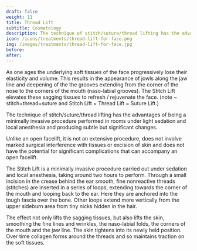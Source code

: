 ---
draft: false
weight: 11
title: Thread Lift 
subtitle: Cosmetology
description: The technique of stitch/suture/thread lifting has the advantage of being a minimally invasive procedure.
icon: /icons/treatments/thread-lift-for-face.png
img: /images/treatments/thread-lift-for-face.jpg
before:
after:
---

As one ages the underlying soft tissues of the face progressively lose their elasticity and volume. This results in the appearance of jowls along the jaw line and deepening of the the grooves extending from the corner of the nose to the corners of the mouth (naso-labial grooves). The Stitch Lift elevates these sagging tissues to refresh / rejuvenate the face. (note ~ stitch=thread=suture and Stitch Lift = Thread Lift = Suture Lift.)

The technique of stitch/suture/thread lifting has the advantages of being a minimally invasive procedure performed in rooms under light sedation and local anesthesia and producing subtle but significant changes.

Unlike an open facelift, it is not an extensive procedure, does not involve marked surgical interference with tissues or excision of skin and does not have the potential for significant complications that can accompany an open facelift.

The Stitch Lift is a minimally invasive procedure carried out under sedation and local anesthesia, taking around two hours to perform. Through a small incision in the crease behind the ear smooth, fine nonreactive threads (stitches) are inserted in a series of loops, extending towards the corner of the mouth and looping back to the ear. Here they are anchored into the tough fascia over the bone. Other loops extend more vertically from the upper sideburn area from tiny nicks hidden in the hair.

The effect not only lifts the sagging tissues, but also lifts the skin, smoothing the fine lines and wrinkles, the naso-labial folds, the corners of the mouth and the jaw line. The skin tightens into its newly held position. Over time collagen forms around the threads and so maintains traction on the soft tissues.
